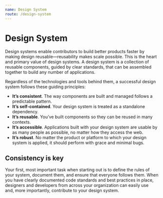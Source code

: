 ```yaml
---
name: Design System
route: /design-system
---
```


# Design System

Design systems enable contributors to build better products faster by making
design reusable—reusability makes scale possible. This is the heart and primary
value of design systems. A design system is a collection of reusable components,
guided by clear standards, that can be assembled together to build any number of
applications.

Regardless of the technologies and tools behind them, a successful design system
follows these guiding principles:

- **It’s consistent**. The way components are built and managed follows a
  predictable pattern.
- **It’s self-contained**. Your design system is treated as a standalone
  dependency.
- **It’s reusable**. You’ve built components so they can be reused in many
  contexts.
- **It’s accessible**. Applications built with your design system are usable by
  as many people as possible, no matter how they access the web.
- **It’s robust**. No matter the product or platform to which your design system
  is applied, it should perform with grace and minimal bugs.

## Consistency is key

Your first, most important task when starting out is to define the rules of your
system, document them, and ensure that everyone follows them. When you have
clearly documented code standards and best practices in place, designers and
developers from across your organization can easily use and, more importantly,
contribute to your design system.
